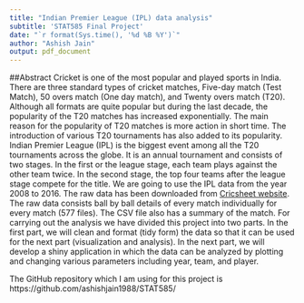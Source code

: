 ```yaml
---
title: "Indian Premier League (IPL) data analysis"
subtitle: 'STAT585 Final Project'
date: "`r format(Sys.time(), '%d %B %Y')`"
author: "Ashish Jain"
output: pdf_document
---
```


##Abstract
Cricket is one of the most popular and played sports in India. There are three standard types of cricket matches, Five-day match (Test Match), 50 overs match (One day match), and Twenty overs match (T20). Although all formats are quite popular but during the last decade, the popularity of the T20 matches has increased exponentially. The main reason for the popularity of T20 matches is more action in short time. The introduction of various T20 tournaments has also added to its popularity. Indian Premier League (IPL) is the biggest event among all the T20 tournaments across the globe. It is an annual tournament and consists of two stages. In the first or the league stage, each team plays against the other team twice. In the second stage, the top four teams after the league stage compete for the title. We are going to use the IPL data from the year 2008 to 2016. The raw data has been downloaded from [Cricsheet website](http://cricsheet.org/downloads/). The raw data consists ball by ball details of every match individually for every match (577 files). The CSV file also has a summary of the match. For carrying out the analysis we have divided this project into two parts. In the first part, we will clean and format (tidy form) the data so that it can be used for the next part (visualization and analysis). In the next part, we will develop a shiny application in which the data can be analyzed by plotting and changing various parameters including year, team, and player.

The GitHub repository which I am using for this project is https://github.com/ashishjain1988/STAT585/
